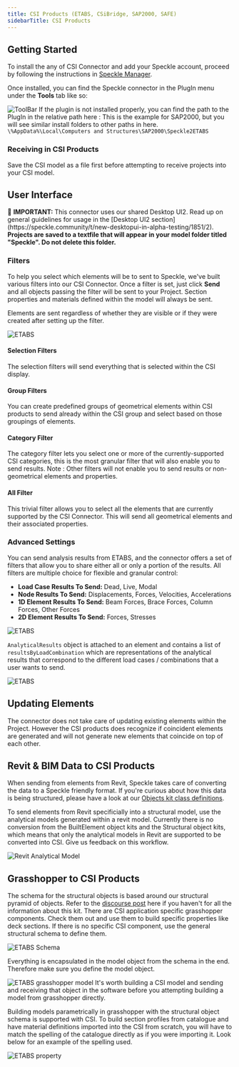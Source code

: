 ```yaml
---
title: CSI Products (ETABS, CSiBridge, SAP2000, SAFE)
sidebarTitle: CSI Products
---
```



<LegacyWarning connector="CSI" />


<LegacyVersions app="CSI" versions="2019, 2020, 2021, 2022, 2023" />

## Getting Started

To install the any of CSI Connector and add your Speckle account, proceed by following the instructions in [Speckle Manager](/user/manager).

Once installed, you can find the Speckle connector in the PlugIn menu under the **Tools** tab like so:

<Frame>
  <img src="/images/legacy/csi/toolbar.png" alt="ToolBar" />
</Frame>


<Warning>
  If the plugin is not installed properly, you can find the path to the PlugIn in the relative path here : This is the example for SAP2000, but you will see similar install folders to other paths in here.
  <br />
  <code>\%AppData%\Local\Computers and Structures\SAP2000\Speckle2ETABS</code>
</Warning>

### Receiving in CSI Products

Save the CSI model as a file first before attempting to receive projects into your CSI model.

## User Interface

<Note>
  🙌 <b>IMPORTANT:</b> This connector uses our shared Desktop UI2. Read up on general guidelines for usage in the [Desktop UI2 section](https://speckle.community/t/new-desktopui-in-alpha-testing/1851/2).
  <br />
  <b>Projects are saved to a textfile that will appear in your model folder titled "Speckle". Do not delete this folder.</b>
</Note>

### Filters

To help you select which elements will be to sent to Speckle, we've built various filters into our CSI Connector. Once a filter is set, just click **Send** and all objects passing the filter will be sent to your Project. Section properties and materials defined within the model will always be sent.

<Note>Elements are sent regardless of whether they are visible or if they were created after setting up the filter.</Note>

<Frame>
  <img src="/images/legacy/csi/etabs-ui.png" alt="ETABS" />
</Frame>

#### Selection Filters

The selection filters will send everything that is selected within the CSI display.

#### Group Filters

You can create predefined groups of geometrical elements within CSI products to send already within the CSI group and select based on those groupings of elements.

#### Category Filter

The category filter lets you select one or more of the currently-supported CSI categories, this is the most granular filter that will also enable you to send results. Note : Other filters will not enable you to send results or non-geometrical elements and properties.

#### All Filter

This trivial filter allows you to select all the elements that are currently supported by the CSI Connector. This will send all geometrical elements and their associated properties.

### Advanced Settings

You can send analysis results from ETABS, and the connector offers a set of filters that allow you to share either all or only a portion of the results. All filters are multiple choice for flexible and granular control:

- **Load Case Results To Send:** Dead, Live, Modal
- **Node Results To Send:** Displacements, Forces, Velocities, Accelerations
- **1D Element Results To Send:** Beam Forces, Brace Forces, Column Forces, Other Forces
- **2D Element Results To Send:** Forces, Stresses

<Frame>
  <img src="/images/legacy/csi/advanced-settings.png" alt="ETABS" />
</Frame>

`AnalyticalResults` object is attached to an element and contains a list of `resultsByLoadCombination` which are representations of the analytical results that correspond to the different load cases / combinations that a user wants to send.

<Frame>
  <img src="/images/legacy/csi/analytical-results.png" alt="ETABS" />
</Frame>



## Updating Elements

The connector does not take care of updating existing elements within the Project. However the CSI products does recognize if coincident elements are generated and will not generate new elements that coincide on top of each other.

## Revit & BIM Data to CSI Products

When sending from elements from Revit, Speckle takes care of converting the data to a Speckle friendly format. If you're curious about how this data is being structured, please have a look at our [Objects kit class definitions](https://github.com/specklesystems/speckle-sharp/tree/master/Objects/Objects/BuiltElements).

To send elements from Revit specificially into a structural model, use the analytical models generated within a revit model. Currently there is no conversion from the BuiltElement object kits and the Structural object kits, which means that only the analytical models in Revit are supported to be converted into CSI. Give us feedback on this workflow.

<Frame>
  <img src="/images/legacy/csi/analytical-model.png" alt="Revit Analytical Model" />
</Frame>

## Grasshopper to CSI Products

The schema for the structural objects is based around our structural pyramid of objects. Refer to the [discourse post](https://speckle.community/t/introducing-structural-classes-for-speckle/1824/8) here if you haven't for all the information about this kit. There are CSI application specific grasshopper components. Check them out and use them to build specific properties like deck sections. If there is no specific CSI component, use the general structural schema to define them.

<Frame>
  <img src="/images/legacy/csi/structural-tool.png" alt="ETABS Schema" />
</Frame>

Everything is encapsulated in the model object from the schema in the end. Therefore make sure you define the model object.

<Frame>
  <img src="/images/legacy/csi/model.png" alt="ETABS grasshopper model" />
</Frame>

<Tip>
  It's worth building a CSI model and sending and receiving that object in the software before you attempting building a model from grasshopper directly.
</Tip>

Building models parametrically in grasshopper with the structural object schema is supported with CSI. To build section profiles from catalogue and have material definitions imported into the CSI from scratch, you will have to match the spelling of the catalogue directly as if you were importing it. Look below for an example of the spelling used.

<Frame>
  <img src="/images/legacy/csi/grasshopper-sections.png" alt="ETABS property" />
</Frame>
